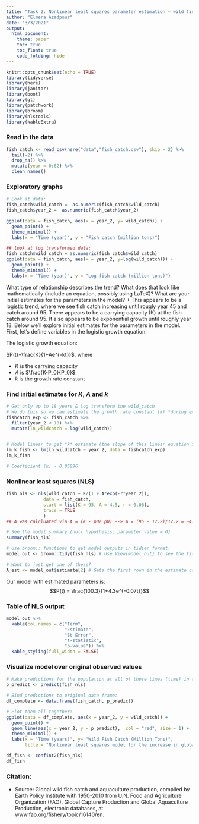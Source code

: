 ```yaml
---
title: "Task 2: Nonlinear least squares parameter estimation – wild fish catch"
author: "Elmera Azadpour"
date: "3/3/2021"
output: 
  html_document: 
    theme: paper
    toc: true
    toc_float: true
    code_folding: hide
---
```


```r
knitr::opts_chunk$set(echo = TRUE)
library(tidyverse)
library(here)
library(janitor)
library(boot)
library(gt)
library(patchwork)
library(broom)
library(nlstools)
library(kableExtra)
```

### Read in the data
```r
fish_catch <- read_csv(here("data","fish_catch.csv"), skip = 2) %>% 
  tail(-2) %>% 
  drop_na() %>% 
  mutate(year = 0:62) %>% 
  clean_names()

``` 

### Exploratory graphs
```r
# Look at data:
fish_catch$wild_catch =  as.numeric(fish_catch$wild_catch)
fish_catch$year_2 =  as.numeric(fish_catch$year_2)

ggplot(data = fish_catch, aes(x = year_2, y= wild_catch)) +
  geom_point() +
  theme_minimal() +
  labs(x = "Time (year)", y = "Fish catch (million tons)")

## look at log transformed data:
fish_catch$wild_catch = as.numeric(fish_catch$wild_catch)
ggplot(data = fish_catch, aes(x = year_2, y=log(wild_catch))) +
  geom_point() +
  theme_minimal() +
  labs(x = "Time (year)", y = "Log fish catch (million tons)")
```

What type of relationship describes the trend? What does that look like mathematically (include an equation, possibly using LaTeX)? What are your initial estimates for the parameters in the model?
+ This appears to be a logistic trend, where we see fish catch increasing until rougly year 45 and catch around 95. There appears to be a carrying capacity (K) at the fish catch around 95. It also appears to be exponential growth until roughly year 18. Below we'll explore initial estimates for the parameters in the model. First, let's define variables in the logistic growth equation. 

The logistic growth equation: 

$P(t)=\frac{K}{1+Ae^{-kt}}$, where

- $K$ is the carrying capacity
- $A$ is $\frac{K-P_0}{P_0}$
- $k$ is the growth rate constant

### Find initial estimates for *K*, *A* and *k*
```r
# Get only up to 18 years & log transform the wild_catch
# We do this so we can estimate the growth rate constant (k) *during exponential growth phase)
fishcatch_exp <- fish_catch %>% 
  filter(year_2 < 18) %>% 
  mutate(ln_wildcatch = log(wild_catch))


# Model linear to get *k* estimate (the slope of this linear equation is an estimate of the growth rate constant):
lm_k_fish <- lm(ln_wildcatch ~ year_2, data = fishcatch_exp)
lm_k_fish

# Coefficient (k) ~ 0.05896
```

### Nonlinear least squares (NLS)
```r
fish_nls <- nls(wild_catch ~ K/(1 + A*exp(-r*year_2)),
              data = fish_catch,
              start = list(K = 95, A = 4.5, r = 0.06),
              trace = TRUE
              )
## A was calcluated via A = (K - p0/ p0) --> A = (95 - 17.2)/17.2 = ~4.5

# See the model summary (null hypothesis: parameter value = 0)
summary(fish_nls)

# Use broom:: functions to get model outputs in tidier format: 
model_out <- broom::tidy(fish_nls) # Use View(model_out) to see the tidy model output.

# Want to just get one of these?  
A_est <- model_out$estimate[2] # Gets the first rown in the estimate column.'

```

Our model with estimated parameters is:
$$P(t) = \frac{100.3}{1+4.3e^{-0.07t}}$$

### Table of NLS output
```r
model_out %>% 
  kable(col.names = c("Term",
                      "Estimate",
                      "St Error",
                      "t-statistic",
                      "p-value")) %>% 
  kable_styling(full_width = FALSE)
```



### Visualize model over original observed values
```r
# Make predictions for the population at all of those times (time) in the original df: 
p_predict <- predict(fish_nls)

# Bind predictions to original data frame:
df_complete <- data.frame(fish_catch, p_predict)

# Plot them all together:
ggplot(data = df_complete, aes(x = year_2, y = wild_catch)) +
  geom_point() +
  geom_line(aes(x = year_2, y = p_predict),  col = "red", size = 1) +
  theme_minimal() +
  labs(x = "Time (years)", y= "Wild Fish Catch (Million Tons)",
       title = "Nonlinear least squares model for the increase in global wild fish catch from 1950 - 2012")
```


```r
df_fish <- confint2(fish_nls)
df_fish
```


### Citation:
+ Source: Global wild fish catch and aquaculture production, compiled by Earth Policy Institute with 1950-2010 from U.N. Food and Agriculture Organization (FAO), Global Capture Production and Global Aquaculture Production, electronic databases, at www.fao.org/fishery/topic/16140/en.
